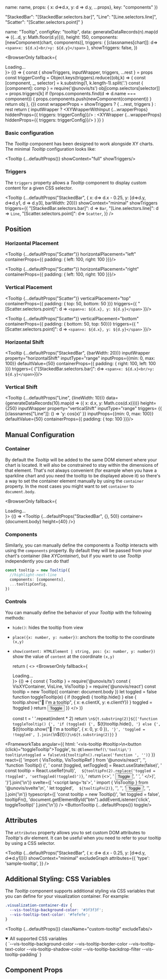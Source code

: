 
  name: name,
  props: { x: d=>d.x, y: d => d.y, ...props},
  key: "components"
})

  "StackedBar": "[StackedBar.selectors.bar]",
  "Line": "[Line.selectors.line]",
  "Scatter": "[Scatter.selectors.point]"
}

  name: "Tooltip",
  configKey: "tooltip",
  data: generateDataRecords(n).map(d => ({...d, y: Math.floor(d.y)})),
  height: 150,
  components: [newComponent(chart, components)],
  triggers: {
    [classnames[chart]]: d=> `<span>x: ${d.x}<br/>y: ${d.y}</span>`
  },
  showTriggers: false,
})

  <BrowserOnly fallback={<div>Loading...</div>}>
    {() => {
      const { showTriggers, inputWrapper, triggers, ...rest } = props
      const triggerConfig = Object.keys(triggers).reduce((obj,k) => {
        const [component, _, selector] = k.substring(1, k.length-1).split('.')
        const { [component]: comp } = require('@unovis/ts')
        obj[comp.selectors[selector]] = props.triggers[k]
        if (!props.components.find(d => d.name === component)) {
          props.components.push(newComponent(component))
        }
        return obj
      }, {})
      const wrapperProps = showTriggers ? { ...rest, triggers } : rest
      return (
        inputWrapper ?
        <XYWrapperWithInput {...wrapperProps} hiddenProps={{ triggers: triggerConfig}}/> :
        <XYWrapper {...wrapperProps} hiddenProps={{ triggers: triggerConfig}}/>
      )
    }}
  </BrowserOnly>
)

### Basic configuration
The _Tooltip_ component has been designed to work alongside XY charts. The minimal _Tooltip_ configuration looks like:

<Tooltip {...defaultProps()} showContext="full" showTriggers/>

### Triggers
The `triggers` property allows a _Tooltip_ component to display custom content for a given CSS selector.

<Tooltip {...defaultProps("StackedBar", { x: d=> d.x - 0.25, y: [d=>d.y, d=>d.y1, d => d.y3], barWidth: 20})}
  showContext="minimal"
  showTriggers
  triggers={{
    "[StackedBar.selectors.bar]": d => `Bar`,
    "[Line.selectors.line]": d => `Line`,
    "[Scatter.selectors.point]": d=> `Scatter`,
  }}
/>

## Position
### Horizontal Placement
<Tooltip {...defaultProps("Scatter")} horizontalPlacement="left" containerProps={{ padding: { left: 100, right: 100 }}}/>

<Tooltip {...defaultProps("Scatter")} horizontalPlacement="right" containerProps={{ padding: { left: 100, right: 100 }}}/>

### Vertical Placement
<Tooltip {...defaultProps("Scatter")}
  verticalPlacement="top"
  containerProps={{ padding: { top: 50, bottom: 50 }}}
  triggers={{
    "[Scatter.selectors.point]": d => `<span>x: ${d.x}, y: ${d.y}</span>`
  }}/>

<Tooltip {...defaultProps("Scatter")}
  verticalPlacement="bottom"
  containerProps={{ padding: { bottom: 50, top: 50}}}
  triggers={{
    "[Scatter.selectors.point]": d => `<span>x: ${d.x}, y: ${d.y}</span>`
  }}/>

### Horizontal Shift
<Tooltip {...defaultProps("StackedBar", {barWidth: 20})}
  inputWrapper
  property="horizontalShift"
  inputType="range"
  inputProps={{min: 0, max: 100}}
  defaultValue={50}
  containerProps={{ padding: { right: 100, left: 100 }}}
  triggers={ {"[StackedBar.selectors.bar]": d=> `<span>x: ${d.x}<br/>y: ${d.y}</span>`}}/>

### Vertical Shift
<Tooltip {...defaultProps("Line", {lineWidth: 10})}
  data={generateDataRecords(10).map(d => ({ x: d.x, y: Math.cos(d.x)}))}
  height={250}
  inputWrapper
  property="verticalShift"
  inputType="range"
  triggers= {{
    [classnames["Line"]]: () => 'y: cos(x)'
  }}
  inputProps={{min: 0, max: 100}}
  defaultValue={50}
  containerProps={{ padding: { top: 100 }}}/>

## Manual Configuration

### Container
By default the _Tooltip_ will be added to the same DOM element where your chart is located. It will also be constrained
to stay within the dimensions of that element. That's not always convenient (for example when you have a sparkline chart
and you need the tooltip to be displayed above it) so there's a way to set the container element manually by using the
`container` property. In the most cases you might want to set `container` to `document.body`.

<BrowserOnly fallback={<div>Loading...</div>}>
  {() => <Tooltip {...defaultProps("StackedBar", {}, 50)} container={document.body} height={40} />}
</BrowserOnly>

### Components
Similarly, you can manually define the components a _Tooltip_ interacts with using the `components` property. By default
they will be passed from your chart's container (like _XYContainer_), but if you want to use _Tooltip_ independently
you can do that!
```ts
const tooltip = new Tooltip({
  //highlight-next-line
  components: [components],
  ...tooltipConfig,
})
```

### Controls
You can manually define the behavior of your _Tooltip_ with the following methods:

- `hide()`:
   hides the tooltip from view
- `place({x: number, y: number})`:
   anchors the tooltip to the coordinate `(x,y)`
- `show(content: HTMLElement | string, pos: {x: number, y: number})`
   show the value of `content` at the coordinate `(x,y)`

  return (
  <>
    <BrowserOnly fallback={<div>Loading...</div>}>
      {() => {
        const { Tooltip } = require('@unovis/ts')
        const { VisXYContainer, VisLine, VisTooltip } = require('@unovis/react')
        const tooltip = new Tooltip({ container: document.body })
        let toggled = false
        function toggleTooltip(e) {
          if (toggled) {
            tooltip.hide()
          } else {
            tooltip.show("👋 I'm a tooltip", { x: e.clientX, y: e.clientY})
          }
          toggled = !toggled
        }
        return <button onClick={toggleTooltip}>Toggle</button>
      }}
    </BrowserOnly>
  </>
)}

  const t = ' '.repeat(indent * 2)
  return `\n${t.substring(2)}${['function toggleTooltip() {',
    'if (toggled) {',
    `${t}tooltip.hide()`,
    '} else {',
    `${t}tooltip.show("👋 I\'m a tooltip", { x: 0, y: 0 })`,
    '}',
    'toggled = !toggled',
  ].join(`\n${t}`)}\n${t.substring(2)}}`
}

<FrameworkTabs
  angular={{
    html: '<vis-tooltip #tooltip></vis-tooltip>\n<button (click)="toggleTooltip">Toggle</button>',
    ts: `@ElementRef(\'tooltip\') tooltip\ntoggled = false\n${tooltipFn().replace('function ', '')}`
  }}
  react={[
    'import { VisTooltip, VisTooltipRef } from \'@unovis/react\'',
    '',
    'function Tooltip() {',
    '  const [toggled, setToggled] = React.useState(false)',
    '  const tooltip = React.useRef<VisTooltipRef>(null)',
    `  ${tooltipFn(2).replace('toggled = !toggled', 'setToggled(!toggled)')}`,
    '  return (<>',
    '    <button onClick={toggleTooltip}>Toggle</button>',
    '    <VisTooltip ref={tooltip}/>',
    '  </>)',
    '}'].join('\n')}
  svelte={[
    '<script lang=\'ts\'>',
    '  import { VisTooltip } from \'@unovis/svelte\'\n',
    '  let toggled',
    `  ${tooltipFn(2)}`,
    '</script>',
    '',
    '<button onClick={toggleTooltip}>Toggle</button>',
    '<VisTooltip bind:this={tooltip}/>',
  ].join('\n')}
  typescript={[
    'const tooltip = new Tooltip()',
    'let toggled = false',
      tooltipFn(),
    'document.getElementById("btn").addEventListener(\'click\', toggleTooltip)'
  ].join('\n')}
/>
<ButtonTooltip {...defaultProps()} toggle/>

## Attributes
The `attributes` property allows you to set custom DOM attributes to _Tooltip_'s _div_ element. It can be useful when
you need to refer to your tooltip by using a CSS selector.

<Tooltip {...defaultProps("StackedBar", { x: d=> d.x - 0.25, y: [d=>d.y, d=>d.y1]})}
  showContext="minimal"
  excludeGraph
  attributes={{
    'type': 'sample-tooltip',
  }}
/>

## Additional Styling: CSS Variables
The _Tooltip_ component supports additional styling via CSS variables that you can define for your visualization container. For example:

```css title="styles.css"
.visualization-container-div {
  --vis-tooltip-background-color: '#3f3f3f';
  --vis-tooltip-text-color: '#fefefe';
}
```
<Tooltip {...defaultProps()} className="custom-tooltip" excludeTabs/>

<details open>
  <summary open>All supported CSS variables</summary>
  <CodeBlock language="css">{
`--vis-tooltip-background-color
--vis-tooltip-border-color
--vis-tooltip-text-color
--vis-tooltip-shadow-color
--vis-tooltip-backdrop-filter
--vis-tooltip-padding`
}</CodeBlock>
</details>

## Component Props
<PropTable name="VisTooltip"/>
